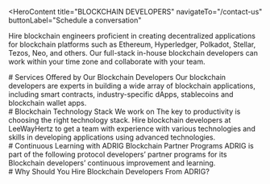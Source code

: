 <HeroContent
  title="BLOCKCHAIN DEVELOPERS"
  navigateTo="/contact-us"
  buttonLabel="Schedule a conversation"
>
  Hire blockchain engineers proficient in creating decentralized applications
  for blockchain platforms such as Ethereum, Hyperledger, Polkadot, Stellar,
  Tezos, Neo, and others. Our full-stack in-house blockchain developers can work
  within your time zone and collaborate with your team.
</HeroContent>

<ClientCompaniesComponent />

<CountUpAnimationContainer />

<div className="w-full flex flex-col items-center justify-center text-center">
  # Services Offered by Our Blockchain Developers Our blockchain developers are
  experts in building a wide array of blockchain applications, including smart
  contracts, industry-specific dApps, stablecoins and blockchain wallet apps.
</div>

<section className="grid grid-cols-2 gap-10 w-full py-16">
  <section className="w-full col-span-1 cursor-pointer">
    <ServiceCard
      service={{
        id: 1,
        image: "/servicesPage/BlockchainConsultingPOCServices.png",
        title: "Blockchain Consulting & POC",
        description:
          "Blockchain Consulting and Proof of Concept (POC) Recruit blockchain experts to incorporate blockchain technology into your business operations, from developing a minimal viable blockchain product to auditing smart contracts. Enhance your organizational efficiency and effectiveness by first executing a POC for your specific business requirements.",
        urlPath: "",
      }}
    />
  </section>
  <section className="w-full col-span-1 cursor-pointer">
    <ServiceCard
      service={{
        id: 2,
        image: "/servicesPage/EnterpriseBlockchainDevelopment.png",
        title: "Enterprise Blockchain Development",
        description:
          "Blockchain Development for Businesses Hire skilled blockchain programmers to build decentralized applications, smart contracts, EOS projects, and Golang software that can help your organization leverage the benefits of blockchain technology.",
        urlPath: "",
      }}
    />
  </section>
  <section className="w-full col-span-1 cursor-pointer">
    <ServiceCard
      service={{
        id: 3,
        image: "/servicesPage/CryptocurrencyDevelopment1.png",
        title: "Cryptocurrency Development",
        description:
          "Our blockchain specialists possess a solid comprehension of the language and processes involved in diverse digital currencies.",
        urlPath: "",
      }}
    />
  </section>
  <section className="w-full col-span-1 cursor-pointer">
    <ServiceCard
      service={{
        id: 4,
        image: "/servicesPage/BlockchainWalletsDevelopment.png",
        title: "Blockchain Wallets Development",
        description:
          "Cryptocurrency Wallet Development gain control over your digital asset portfolio with our flexible, secure, and safe wallet development services. Our development adheres to security best practices, enabling you to utilize non-custodial or hardware wallets more effectively.",
        urlPath: "",
      }}
    />
  </section>
  <section className="w-full col-span-1 cursor-pointer">
    <ServiceCard
      service={{
        id: 5,
        image: "/servicesPage/MultiChainDevelopment.png",
        title: "Multi Chain Development",
        description:
          "Our team of specialists is leading the way in multichain advancements and stays current with the newest developments. We can assist you in creating a system that aligns with your organization's immediate and future objectives.",
        urlPath: "",
      }}
    />
  </section>
  <section className="w-full col-span-1 cursor-pointer">
    <ServiceCard
      service={{
        id: 6,
        image: "/servicesPage/SmartContracts.png",
        title: "Smart Contracts",
        description:
          "Blockchain-Based Contracts Engage our cryptocurrency development experts to automate your company's operations and accords through personalized blockchain-based contracts. We create protected and reliable smart contracts on a variety of blockchain platforms, including Ethereum, Hyperledger, TRON, and EOS.",
        urlPath: "",
      }}
    />
  </section>
  <section className="w-full col-span-1 cursor-pointer">
    <ServiceCard
      service={{
        id: 7,
        image: "/servicesPage/StablecoinDevelopment.png",
        title: "Stablecoin Development",
        description:
          "Our blockchain experts can assist you in developing stablecoins. They can devise the appropriate business plan and create fiat-pegged, commodity-pegged, cryptocurrency-pegged, and asset-pegged stablecoins with decentralized management.",
        urlPath: "",
      }}
    />
  </section>
  <section className="w-full col-span-1 cursor-pointer">
    <ServiceCard
      service={{
        id: 8,
        image: "/servicesPage/DecentralizedExchangeAppDevelopment.png",
        title: "Decentralized Exchange App Development",
        description:
          "Our blockchain experts can develop a resilient and secure Android/iOS or web application to facilitate the instant and safe trading of digital currencies and assets.",
        urlPath: "",
      }}
    />
  </section>
</section>

<div  className="w-full flex flex-col items-center justify-center text-center">
  # Blockchain Technology Stack We work on
  The key to productivity is choosing the right technology stack. Hire blockchain developers at LeeWayHertz to get a team with experience with various technologies and skills in developing applications using advanced technologies.

</div>

<section className="grid grid-col-3 gap-10 w-full py-16">
  <section className="w-full col-span-1 cursor-pointer">
    <ServiceCard
      service={{
        id: 1,
        image: "/servicesPage/Frameworks.png",
        title: "Frameworks",
        description:
          "No single framework can address all needs; we have a deep understanding of the appropriate blockchain frameworks and protocols to utilize. Our expertise spans a diverse range of blockchain platforms, including Stellar, Ethereum, Hyperledger, EOS, Hashgraph, Solana, Polkadot, Substrate, Cosmos, Tezos, and Avalanche.",
        urlPath: "",
      }}
    />
  </section>
  <section className="w-full col-span-1 cursor-pointer">
    <ServiceCard
      service={{
        id: 2,
        image: "/servicesPage/ProgrammingLanguages.png",
        title: "Programming Languages",
        description:
          "Blockchain Programming Languages you don't need to be concerned about which languages you can use for blockchain development. Our professionals have expertise in a wide range of blockchain programming languages, including Node JS, Rust, C++, React JS, Solidity, JavaScript/Jquery, Java, Golang, and ReactJS.",
        urlPath: "/",
      }}
    />
  </section>
  <section className="w-full col-span-1 cursor-pointer">
    <ServiceCard
      service={{
        id: 3,
        image: "/servicesPage/Tools.png",
        title: "Tools",
        description:
          "We offer blockchain development services, allowing you to access the right blockchain tools from the numerous options available. Our expertise covers a wide range of technologies, including Web3.js, MetaMask, Ethereum Geth, Truffle, and various other tools.",
        urlPath: "",
      }}
    />
  </section>
</section>

<div  className="w-full flex flex-col items-center justify-center text-center">
  # Continuous Learning with ADRIG Blockchain Partner Programs
  ADRIG is part of the following protocol developers’ partner programs for its Blockchain developers’ continuous improvement and learning.

</div>

<div className="w-full text-center">
  # Why Should You Hire Blockchain Developers From ADRIG?
</div>

<section className="grid grid-cols-2 gap-10 w-full py-16">
  <section className="w-full col-span-1 cursor-pointer">
    <ServiceCard
      service={{
        id: 1,
        image: "/servicesPage/Domainexpert.svg",
        title: "Domain Expertise",
        description:
          "The blockchain development team at our organization possesses extensive knowledge and experience in constructing blockchain-based systems on a variety of blockchain platforms. This includes expertise in Hyperledger frameworks such as Fabric and Sawtooth, as well as other prominent blockchain networks like Stellar, Tezos, EOS, Tron, and Ethereum.",
        urlPath: "",
      }}
    />
  </section>
  <section className="w-full col-span-1 cursor-pointer">
    <ServiceCard
      service={{
        id: 2,
        image: "/servicesPage/Integrity2.svg",
        title: "Integrity",
        description:
          "We guarantee to keep all the specifics of your project private and do not disclose them externally. To maintain integrity, we sign a strict Non-Disclosure Agreement.",
        urlPath: "",
      }}
    />
  </section>
  <section className="w-full col-span-1 cursor-pointer">
    <ServiceCard
      service={{
        id: 3,
        image: "/servicesPage/quickandagiledevelopmentprocess1.svg",
        title: "Quick and Agile Development Process",
        description:
          "The development process we follow is fast-paced and flexible. We utilize the agile software development approach to accelerate the release of our software products and ensure timely delivery of our blockchain projects.",
        urlPath: "",
      }}
    />
  </section>
  <section className="w-full col-span-1 cursor-pointer">
    <ServiceCard
      service={{
        id: 4,
        image: "/servicesPage/Transparency1.svg",
        title: "Transparency",
        description:
          "You can collaborate with our remote blockchain experts with full openness in their day-to-day work. Our developers hold daily check-in meetings with your team to guarantee that we are focusing on tasks that are meaningful to your project.",
        urlPath: "",
      }}
    />
  </section>
</section>

